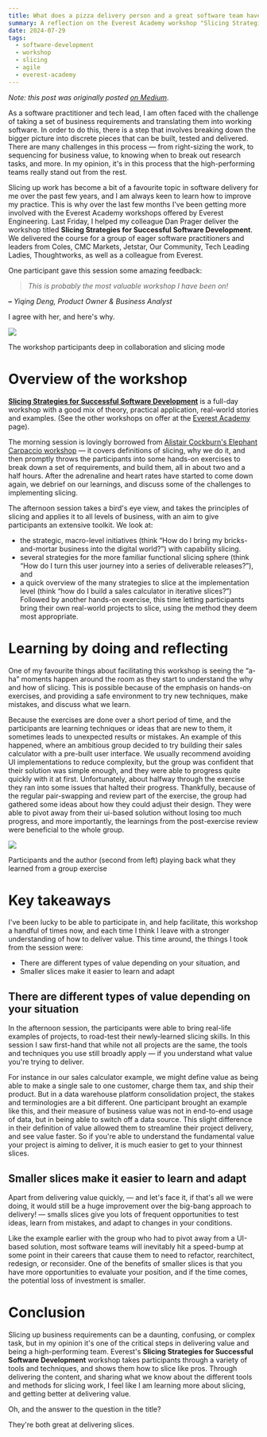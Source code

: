 ```yaml
---
title: What does a pizza delivery person and a great software team have in common?
summary: A reflection on the Everest Academy workshop "Slicing Strategies for Successful Software Development"
date: 2024-07-29
tags:
  - software-development
  - workshop
  - slicing
  - agile
  - everest-academy
---
```


_Note: this post was originally posted [on Medium](https://medium.com/everestengineering/what-does-a-pizza-delivery-person-and-a-great-software-team-have-in-common-f7b1c30cf4fb)_.

As a software practitioner and tech lead, I am often faced with the challenge of taking a set of business requirements and translating them into working software. In order to do this, there is a step that involves breaking down the bigger picture into discrete pieces that can be built, tested and delivered. There are many challenges in this process — from right-sizing the work, to sequencing for business value, to knowing when to break out research tasks, and more. In my opinion, it's in this process that the high-performing teams really stand out from the rest.

Slicing up work has become a bit of a favourite topic in software delivery for me over the past few years, and I am always keen to learn how to improve my practice. This is why over the last few months I've been getting more involved with the Everest Academy workshops offered by Everest Engineering. Last Friday, I helped my colleague Dan Prager deliver the workshop titled **Slicing Strategies for Successful Software Development**. We delivered the course for a group of eager software practitioners and leaders from Coles, CMC Markets, Jetstar, Our Community, Tech Leading Ladies, Thoughtworks, as well as a colleague from Everest.

One participant gave this session some amazing feedback:

> _This is probably the most valuable workshop I have been on!_

**_–_** _Yiqing Deng, Product Owner & Business Analyst_

I agree with her, and here's why.

![](https://miro.medium.com/v2/resize:fit:700/1*bqthclo-O3ZSfn3Uq0b__Q.jpeg)

The workshop participants deep in collaboration and slicing mode

# Overview of the workshop

[**Slicing Strategies for Successful Software Development**](https://www.everest.engineering/academy-offering/slicing-strategies-for-successful-software-development) is a full-day workshop with a good mix of theory, practical application, real-world stories and examples. (See the other workshops on offer at the [Everest Academy](https://www.everest.engineering/academy) page).

The morning session is lovingly borrowed from [Alistair Cockburn's Elephant Carpaccio workshop](https://alistaircockburn.com/Elephant-Carpaccio) — it covers definitions of slicing, why we do it, and then promptly throws the participants into some hands-on exercises to break down a set of requirements, and build them, all in about two and a half hours. After the adrenaline and heart rates have started to come down again, we debrief on our learnings, and discuss some of the challenges to implementing slicing.

The afternoon session takes a bird's eye view, and takes the principles of slicing and applies it to all levels of business, with an aim to give participants an extensive toolkit. We look at:

- the strategic, macro-level initiatives (think “How do I bring my bricks-and-mortar business into the digital world?”) with capability slicing.
- several strategies for the more familiar functional slicing sphere (think “How do I turn this user journey into a series of deliverable releases?”), and
- a quick overview of the many strategies to slice at the implementation level (think “how do I build a sales calculator in iterative slices?”) Followed by another hands-on exercise, this time letting participants bring their own real-world projects to slice, using the method they deem most appropriate.

# Learning by doing and reflecting

One of my favourite things about facilitating this workshop is seeing the “a-ha” moments happen around the room as they start to understand the why and how of slicing. This is possible because of the emphasis on hands-on exercises, and providing a safe environment to try new techniques, make mistakes, and discuss what we learn.

Because the exercises are done over a short period of time, and the participants are learning techniques or ideas that are new to them, it sometimes leads to unexpected results or mistakes. An example of this happened, where an ambitious group decided to try building their sales calculator with a pre-built user interface. We usually recommend avoiding UI implementations to reduce complexity, but the group was confident that their solution was simple enough, and they were able to progress quite quickly with it at first. Unfortunately, about halfway through the exercise they ran into some issues that halted their progress. Thankfully, because of the regular pair-swapping and review part of the exercise, the group had gathered some ideas about how they could adjust their design. They were able to pivot away from their ui-based solution without losing too much progress, and more importantly, the learnings from the post-exercise review were beneficial to the whole group.

![](https://miro.medium.com/v2/resize:fit:700/1*2DiStHR6G1r-gn4OSLpnTg.jpeg)

Participants and the author (second from left) playing back what they learned from a group exercise

# Key takeaways

I've been lucky to be able to participate in, and help facilitate, this workshop a handful of times now, and each time I think I leave with a stronger understanding of how to deliver value. This time around, the things I took from the session were:

- There are different types of value depending on your situation, and
- Smaller slices make it easier to learn and adapt

## There are different types of value depending on your situation

In the afternoon session, the participants were able to bring real-life examples of projects, to road-test their newly-learned slicing skills. In this session I saw first-hand that while not all projects are the same, the tools and techniques you use still broadly apply — if you understand what value you're trying to deliver.

For instance in our sales calculator example, we might define value as being able to make a single sale to one customer, charge them tax, and ship their product. But in a data warehouse platform consolidation project, the stakes and terminologies are a bit different. One participant brought an example like this, and their measure of business value was not in end-to-end usage of data, but in being able to switch off a data source. This slight difference in their definition of value allowed them to streamline their project delivery, and see value faster. So if you're able to understand the fundamental value your project is aiming to deliver, it is much easier to get to your thinnest slices.

## Smaller slices make it easier to learn and adapt

Apart from delivering value quickly, — and let's face it, if that's all we were doing, it would still be a huge improvement over the big-bang approach to delivery! — smalls slices give you lots of frequent opportunities to test ideas, learn from mistakes, and adapt to changes in your conditions.

Like the example earlier with the group who had to pivot away from a UI-based solution, most software teams will inevitably hit a speed-bump at some point in their careers that cause them to need to refactor, rearchitect, redesign, or reconsider. One of the benefits of smaller slices is that you have more opportunities to evaluate your position, and if the time comes, the potential loss of investment is smaller.

# Conclusion

Slicing up business requirements can be a daunting, confusing, or complex task, but in my opinion it's one of the critical steps in delivering value and being a high-performing team. Everest's **Slicing Strategies for Successful Software Development** workshop takes participants through a variety of tools and techniques, and shows them how to slice like pros. Through delivering the content, and sharing what we know about the different tools and methods for slicing work, I feel like I am learning more about slicing, and getting better at delivering value.

Oh, and the answer to the question in the title?

They're both great at delivering slices.
